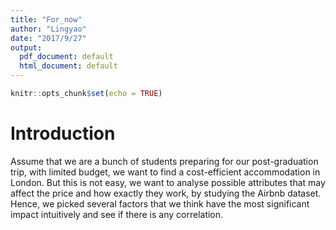 ```yaml
---
title: "For_now"
author: "Lingyao"
date: "2017/9/27"
output:
  pdf_document: default
  html_document: default
---
```


```r
knitr::opts_chunk$set(echo = TRUE)
```

# Introduction
Assume that we are a bunch of students preparing for our post-graduation trip, with limited budget, we want to find a cost-efficient accommodation in London. But this is not easy, we want to analyse possible attributes that may affect the price and how exactly they work, by studying the Airbnb dataset. Hence, we picked several factors that we think have the most significant impact intuitively and see if there is any correlation. 

